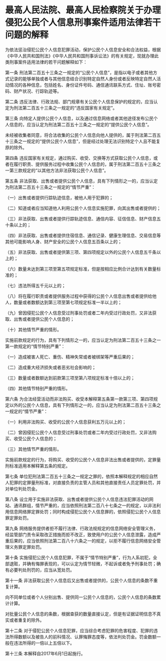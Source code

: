 # 最高人民法院、最高人民检察院关于办理侵犯公民个人信息刑事案件适用法律若干问题的解释

  

为依法惩治侵犯公民个人信息犯罪活动，保护公民个人信息安全和合法权益，根据《中华人民共和国刑法》《中华人民共和国刑事诉讼法》的有关规定，现就办理此类刑事案件适用法律的若干问题解释如下：

第一条 刑法第二百五十三条之一规定的“公民个人信息”，是指以电子或者其他方式记录的能够单独或者与其他信息结合识别特定自然人身份或者反映特定自然人活动情况的各种信息，包括姓名、身份证件号码、通信通讯联系方式、住址、账号密码、财产状况、行踪轨迹等。

第二条 违反法律、行政法规、部门规章有关公民个人信息保护的规定的，应当认定为刑法第二百五十三条之一规定的“违反国家有关规定”。

第三条 向特定人提供公民个人信息，以及通过信息网络或者其他途径发布公民个人信息的，应当认定为刑法第二百五十三条之一规定的“提供公民个人信息”。

未经被收集者同意，将合法收集的公民个人信息向他人提供的，属于刑法第二百五十三条之一规定的“提供公民个人信息”，但是经过处理无法识别特定个人且不能复原的除外。

第四条 违反国家有关规定，通过购买、收受、交换等方式获取公民个人信息，或者在履行职责、提供服务过程中收集公民个人信息的，属于刑法第二百五十三条之一第三款规定的“以其他方法非法获取公民个人信息”。

第五条 非法获取、出售或者提供公民个人信息，具有下列情形之一的，应当认定为刑法第二百五十三条之一规定的“情节严重”：

（一）出售或者提供行踪轨迹信息，被他人用于犯罪的；

（二）知道或者应当知道他人利用公民个人信息实施犯罪，向其出售或者提供的；

（三）非法获取、出售或者提供行踪轨迹信息、通信内容、征信信息、财产信息五十条以上的；

（四）非法获取、出售或者提供住宿信息、通信记录、健康生理信息、交易信息等其他可能影响人身、财产安全的公民个人信息五百条以上的；

（五）非法获取、出售或者提供第三项、第四项规定以外的公民个人信息五千条以上的；

（六）数量未达到第三项至第五项规定标准，但是按相应比例合计达到有关数量标准的；

（七）违法所得五千元以上的；

（八）将在履行职责或者提供服务过程中获得的公民个人信息出售或者提供给他人，数量或者数额达到第三项至第七项规定标准一半以上的；

（九）曾因侵犯公民个人信息受过刑事处罚或者二年内受过行政处罚，又非法获取、出售或者提供公民个人信息的；

（十）其他情节严重的情形。

实施前款规定的行为，具有下列情形之一的，应当认定为刑法第二百五十三条之一第一款规定的“情节特别严重”：

（一）造成被害人死亡、重伤、精神失常或者被绑架等严重后果的；

（二）造成重大经济损失或者恶劣社会影响的；

（三）数量或者数额达到前款第三项至第八项规定标准十倍以上的；

（四）其他情节特别严重的情形。

第六条 为合法经营活动而非法购买、收受本解释第五条第一款第三项、第四项规定以外的公民个人信息，具有下列情形之一的，应当认定为刑法第二百五十三条之一规定的“情节严重”：

（一）利用非法购买、收受的公民个人信息获利五万元以上的；

（二）曾因侵犯公民个人信息受过刑事处罚或者二年内受过行政处罚，又非法购买、收受公民个人信息的；

（三）其他情节严重的情形。

实施前款规定的行为，将购买、收受的公民个人信息非法出售或者提供的，定罪量刑标准适用本解释第五条的规定。

第七条 单位犯刑法第二百五十三条之一规定之罪的，依照本解释规定的相应自然人犯罪的定罪量刑标准，对直接负责的主管人员和其他直接责任人员定罪处罚，并对单位判处罚金。

第八条 设立用于实施非法获取、出售或者提供公民个人信息违法犯罪活动的网站、通讯群组，情节严重的，应当依照刑法第二百八十七条之一的规定，以非法利用信息网络罪定罪处罚；同时构成侵犯公民个人信息罪的，依照侵犯公民个人信息罪定罪处罚。

第九条 网络服务提供者拒不履行法律、行政法规规定的信息网络安全管理义务，经监管部门责令采取改正措施而拒不改正，致使用户的公民个人信息泄露，造成严重后果的，应当依照刑法第二百八十六条之一的规定，以拒不履行信息网络安全管理义务罪定罪处罚。

第十条 实施侵犯公民个人信息犯罪，不属于“情节特别严重”，行为人系初犯，全部退赃，并确有悔罪表现的，可以认定为情节轻微，不起诉或者免予刑事处罚；确有必要判处刑罚的，应当从宽处罚。

第十一条 非法获取公民个人信息后又出售或者提供的，公民个人信息的条数不重复计算。

向不同单位或者个人分别出售、提供同一公民个人信息的，公民个人信息的条数累计计算。

对批量公民个人信息的条数，根据查获的数量直接认定，但是有证据证明信息不真实或者重复的除外。

第十二条 对于侵犯公民个人信息犯罪，应当综合考虑犯罪的危害程度、犯罪的违法所得数额以及被告人的前科情况、认罪悔罪态度等，依法判处罚金。罚金数额一般在违法所得的一倍以上五倍以下。

第十三条 本解释自2017年6月1日起施行。